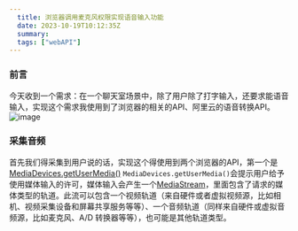 ```yaml
---
  title: 浏览器调用麦克风权限实现语音输入功能
  date: 2023-10-19T10:12:35Z
  summary:
  tags: ["webAPI"]
---
```

  
  ### 前言
今天收到一个需求：在一个聊天室场景中，除了用户除了打字输入，还要求能语音输入，实现这个需求我使用到了浏览器的相关的API、阿里云的语音转换API。
![image](https://github.com/coderInwind/inwindBlog/assets/91716457/a1fccca7-bbdb-4656-903a-0e876312e8ee)

### 采集音频
首先我们得采集到用户说的话，实现这个得使用到两个浏览器的API，第一个是<a href="https://developer.mozilla.org/zh-CN/docs/Web/API/MediaDevices/getUserMedia" target="_blank">MediaDevices.getUserMedia()</a> `MediaDevices.getUserMedia()`会提示用户给予使用媒体输入的许可，媒体输入会产生一个[MediaStream](https://developer.mozilla.org/zh-CN/docs/Web/API/MediaStream)，里面包含了请求的媒体类型的轨道。此流可以包含一个视频轨道（来自硬件或者虚拟视频源，比如相机、视频采集设备和屏幕共享服务等等）、一个音频轨道（同样来自硬件或虚拟音频源，比如麦克风、A/D 转换器等等），也可能是其他轨道类型。


  